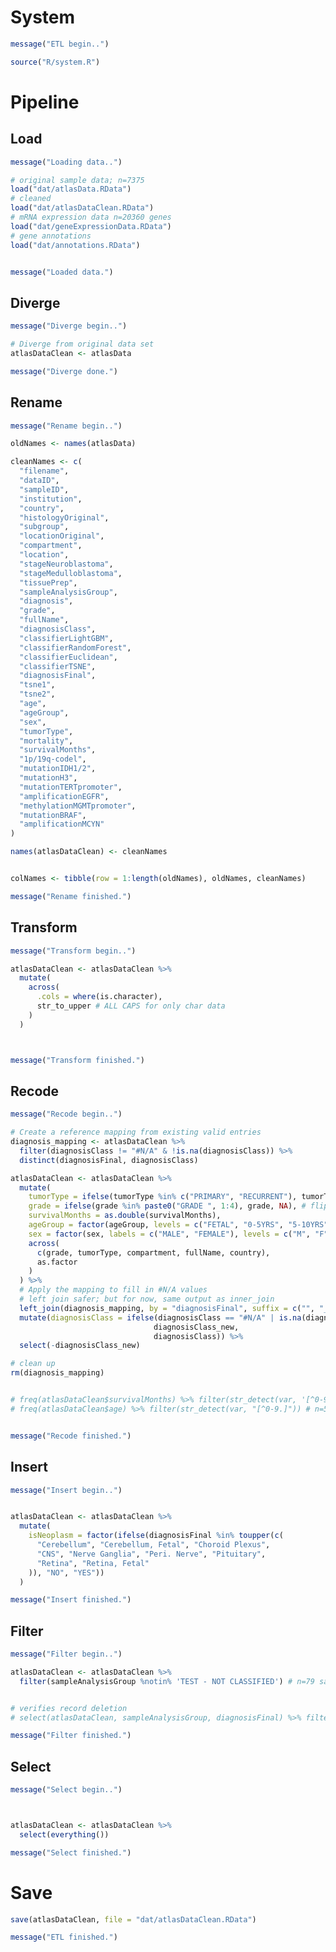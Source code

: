 
# System

```r
message("ETL begin..")

source("R/system.R")
```

# Pipeline

## Load

```r
message("Loading data..")

# original sample data; n=7375
load("dat/atlasData.RData")
# cleaned
load("dat/atlasDataClean.RData")
# mRNA expression data n=20360 genes
load("dat/geneExpressionData.RData")
# gene annotations
load("dat/annotations.RData")


message("Loaded data.")
```

## Diverge

```r
message("Diverge begin..")

# Diverge from original data set
atlasDataClean <- atlasData

message("Diverge done.")
```


## Rename

```r
message("Rename begin..")

oldNames <- names(atlasData)

cleanNames <- c(
  "filename",
  "dataID",
  "sampleID",
  "institution",
  "country",
  "histologyOriginal",
  "subgroup",
  "locationOriginal",
  "compartment",
  "location",
  "stageNeuroblastoma",
  "stageMedulloblastoma",
  "tissuePrep",
  "sampleAnalysisGroup",
  "diagnosis",
  "grade",
  "fullName",
  "diagnosisClass",
  "classifierLightGBM",
  "classifierRandomForest",
  "classifierEuclidean",
  "classifierTSNE",
  "diagnosisFinal",
  "tsne1",
  "tsne2",
  "age",
  "ageGroup",
  "sex",
  "tumorType",
  "mortality",
  "survivalMonths",
  "1p/19q-codel",
  "mutationIDH1/2",
  "mutationH3",
  "mutationTERTpromoter",
  "amplificationEGFR",
  "methylationMGMTpromoter",
  "mutationBRAF",
  "amplificationMCYN"
)

names(atlasDataClean) <- cleanNames


colNames <- tibble(row = 1:length(oldNames), oldNames, cleanNames)

message("Rename finished.")
```

## Transform

```r
message("Transform begin..")

atlasDataClean <- atlasDataClean %>%
  mutate(
    across(
      .cols = where(is.character),
      str_to_upper # ALL CAPS for only char data
    )
  )



message("Transform finished.")
```

## Recode

```r
message("Recode begin..")

# Create a reference mapping from existing valid entries
diagnosis_mapping <- atlasDataClean %>%
  filter(diagnosisClass != "#N/A" & !is.na(diagnosisClass)) %>%
  distinct(diagnosisFinal, diagnosisClass)

atlasDataClean <- atlasDataClean %>%
  mutate(
    tumorType = ifelse(tumorType %in% c("PRIMARY", "RECURRENT"), tumorType, NA), # flip n=19 to NA because inexclusive
    grade = ifelse(grade %in% paste0("GRADE ", 1:4), grade, NA), # flip n=11 to NA because inexclusive
    survivalMonths = as.double(survivalMonths),
    ageGroup = factor(ageGroup, levels = c("FETAL", "0-5YRS", "5-10YRS", "10-20YRS", "20-40YRS", "40-60YRS", "60-80YRS", "80+YRS")),
    sex = factor(sex, labels = c("MALE", "FEMALE"), levels = c("M", "F")),
    across(
      c(grade, tumorType, compartment, fullName, country),
      as.factor
    )
  ) %>% 
  # Apply the mapping to fill in #N/A values
  # left join safer; but for now, same output as inner_join
  left_join(diagnosis_mapping, by = "diagnosisFinal", suffix = c("", "_new")) %>% 
  mutate(diagnosisClass = ifelse(diagnosisClass == "#N/A" | is.na(diagnosisClass),
                                diagnosisClass_new,
                                diagnosisClass)) %>%
  select(-diagnosisClass_new)

# clean up
rm(diagnosis_mapping)


# freq(atlasDataClean$survivalMonths) %>% filter(str_detect(var, '[^0-9.]')) # n=104 # not a digit, not a period
# freq(atlasDataClean$age) %>% filter(str_detect(var, "[^0-9.]")) # n=590 # not a digit, not a period


message("Recode finished.")
```

## Insert

```r
message("Insert begin..")


atlasDataClean <- atlasDataClean %>%
  mutate(
    isNeoplasm = factor(ifelse(diagnosisFinal %in% toupper(c(
      "Cerebellum", "Cerebellum, Fetal", "Choroid Plexus",
      "CNS", "Nerve Ganglia", "Peri. Nerve", "Pituitary",
      "Retina", "Retina, Fetal"
    )), "NO", "YES"))
  )

message("Insert finished.")
```

## Filter

```r
message("Filter begin..")

atlasDataClean <- atlasDataClean %>%
  filter(sampleAnalysisGroup %notin% 'TEST - NOT CLASSIFIED') # n=79 samples unable to assign a confident final diagnosis


# verifies record deletion
# select(atlasDataClean, sampleAnalysisGroup, diagnosisFinal) %>% filter(sampleAnalysisGroup == 'TEST - NOT CLASSIFIED') %>% view

message("Filter finished.")
```


## Select

```r
message("Select begin..")



atlasDataClean <- atlasDataClean %>%
  select(everything())

message("Select finished.")
```


# Save

```r
save(atlasDataClean, file = "dat/atlasDataClean.RData")

message("ETL finished.")
```



